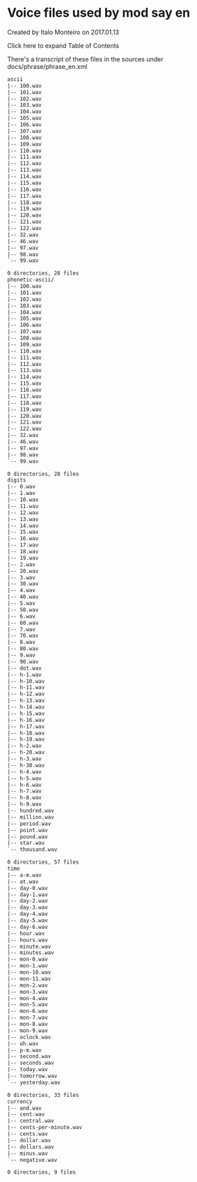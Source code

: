 
# Voice files used by mod say en 

 Created by  Italo Monteiro on 2017.01.13

Click here to expand Table of Contents

There's a transcript of these files in the sources under docs/phrase/phrase\_en.xml

```xml
ascii
|-- 100.wav
|-- 101.wav
|-- 102.wav
|-- 103.wav
|-- 104.wav
|-- 105.wav
|-- 106.wav
|-- 107.wav
|-- 108.wav
|-- 109.wav
|-- 110.wav
|-- 111.wav
|-- 112.wav
|-- 113.wav
|-- 114.wav
|-- 115.wav
|-- 116.wav
|-- 117.wav
|-- 118.wav
|-- 119.wav
|-- 120.wav
|-- 121.wav
|-- 122.wav
|-- 32.wav
|-- 46.wav
|-- 97.wav
|-- 98.wav
`-- 99.wav

0 directories, 28 files
phonetic-ascii/
|-- 100.wav
|-- 101.wav
|-- 102.wav
|-- 103.wav
|-- 104.wav
|-- 105.wav
|-- 106.wav
|-- 107.wav
|-- 108.wav
|-- 109.wav
|-- 110.wav
|-- 111.wav
|-- 112.wav
|-- 113.wav
|-- 114.wav
|-- 115.wav
|-- 116.wav
|-- 117.wav
|-- 118.wav
|-- 119.wav
|-- 120.wav
|-- 121.wav
|-- 122.wav
|-- 32.wav
|-- 46.wav
|-- 97.wav
|-- 98.wav
`-- 99.wav

0 directories, 28 files
digits
|-- 0.wav
|-- 1.wav
|-- 10.wav
|-- 11.wav
|-- 12.wav
|-- 13.wav
|-- 14.wav
|-- 15.wav
|-- 16.wav
|-- 17.wav
|-- 18.wav
|-- 19.wav
|-- 2.wav
|-- 20.wav
|-- 3.wav
|-- 30.wav
|-- 4.wav
|-- 40.wav
|-- 5.wav
|-- 50.wav
|-- 6.wav
|-- 60.wav
|-- 7.wav
|-- 70.wav
|-- 8.wav
|-- 80.wav
|-- 9.wav
|-- 90.wav
|-- dot.wav
|-- h-1.wav
|-- h-10.wav
|-- h-11.wav
|-- h-12.wav
|-- h-13.wav
|-- h-14.wav
|-- h-15.wav
|-- h-16.wav
|-- h-17.wav
|-- h-18.wav
|-- h-19.wav
|-- h-2.wav
|-- h-20.wav
|-- h-3.wav
|-- h-30.wav
|-- h-4.wav
|-- h-5.wav
|-- h-6.wav
|-- h-7.wav
|-- h-8.wav
|-- h-9.wav
|-- hundred.wav
|-- million.wav
|-- period.wav
|-- point.wav
|-- pound.wav
|-- star.wav
`-- thousand.wav

0 directories, 57 files
time
|-- a-m.wav
|-- at.wav
|-- day-0.wav
|-- day-1.wav
|-- day-2.wav
|-- day-3.wav
|-- day-4.wav
|-- day-5.wav
|-- day-6.wav
|-- hour.wav
|-- hours.wav
|-- minute.wav
|-- minutes.wav
|-- mon-0.wav
|-- mon-1.wav
|-- mon-10.wav
|-- mon-11.wav
|-- mon-2.wav
|-- mon-3.wav
|-- mon-4.wav
|-- mon-5.wav
|-- mon-6.wav
|-- mon-7.wav
|-- mon-8.wav
|-- mon-9.wav
|-- oclock.wav
|-- oh.wav
|-- p-m.wav
|-- second.wav
|-- seconds.wav
|-- today.wav
|-- tomorrow.wav
`-- yesterday.wav

0 directories, 33 files
currency
|-- and.wav
|-- cent.wav
|-- central.wav
|-- cents-per-minute.wav
|-- cents.wav
|-- dollar.wav
|-- dollars.wav
|-- minus.wav
`-- negative.wav

0 directories, 9 files
```


